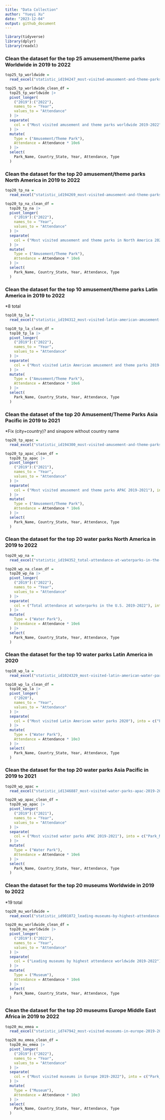```yaml
---
title: "Data Collection"
author: "Yueyi Xu"
date: "2023-12-04"
output: github_document
---
```


```r
library(tidyverse)
library(dplyr)
library(readxl)
```

### Clean the dataset for the top 25 amusement/theme parks Worldwide in 2019 to 2022
```r
top25_tp_worldwide =
  read_excel("statistic_id194247_most-visited-amusement-and-theme-parks-worldwide-2019-2022.xlsx", sheet = "Data")

top25_tp_worldwide_clean_df =
  top25_tp_worldwide |>
  pivot_longer(
    ("2019"):("2022"),
    names_to = "Year",
    values_to = "Attendance"
  ) |>
  separate(
    col = ("Most visited amusement and theme parks worldwide 2019-2022"), into = c("Park_Name", "Country_State"), sep = ","
  ) |>
  mutate(
    Type = ("Amusement/Theme Park"),
    Attendance = Attendance * 10e6
  ) |>
  select(
    Park_Name, Country_State, Year, Attendance, Type
  )
```


### Clean the dataset for the top 20 amusement/theme parks North America in 2019 to 2022
```r
top20_tp_na =
  read_excel("statistic_id194269_most-visited-amusement-and-theme-parks-in-north-america-2022.xlsx", sheet = "Data")

top20_tp_na_clean_df =
  top20_tp_na |>
  pivot_longer(
    ("2019"):("2022"),
    names_to = "Year",
    values_to = "Attendance"
  ) |>
  separate(
    col = ("Most visited amusement and theme parks in North America 2022"), into = c("Park_Name", "Country_State"), sep = ","
  ) |>
  mutate(
    Type = ("Amusement/Theme Park"),
    Attendance = Attendance * 10e6
  ) |>
  select(
    Park_Name, Country_State, Year, Attendance, Type
  )
```


### Clean the dataset for the top 10 amusement/theme parks Latin America in 2019 to 2022
*8 total
```r
top10_tp_la =
  read_excel("statistic_id194312_most-visited-latin-american-amusement-and-theme-parks-2019-2022.xlsx", sheet = "Data")

top10_tp_la_clean_df =
  top10_tp_la |>
  pivot_longer(
    ("2019"):("2022"),
    names_to = "Year",
    values_to = "Attendance"
  ) |>
  separate(
    col = ("Most visited Latin American amusement and theme parks 2019-2022"), into = c("Park_Name", "Country_State"), sep = ","
  ) |>
  mutate(
    Type = ("Amusement/Theme Park"),
    Attendance = Attendance * 10e6
  ) |>
  select(
    Park_Name, Country_State, Year, Attendance, Type
  )
```


### Clean the dataset of the top 20 Amusement/Theme Parks Asia Pacific in 2019 to 2021
*Fix (city+country)? and sinapore without country name
```r
top20_tp_apac =
  read_excel("statistic_id194300_most-visited-amusement-and-theme-parks-apac-2019-2021.xlsx", sheet = "Data")

top20_tp_apac_clean_df =
  top20_tp_apac |>
  pivot_longer(
    ("2019"):("2021"),
    names_to = "Year",
    values_to = "Attendance"
  ) |>
  separate(
    col = ("Most visited amusement and theme parks APAC 2019-2021"), into = c("Park_Name", "Country_State"), sep = ","
  ) |>
  mutate(
    Type = ("Amusement/Theme Park"),
    Attendance = Attendance * 10e6
  ) |>
  select(
    Park_Name, Country_State, Year, Attendance, Type
  )
```


### Clean the dataset for the top 20 water parks North America in 2019 to 2022
```r
top20_wp_na =
  read_excel("statistic_id194352_total-attendance-at-waterparks-in-the-us-2019-2022.xlsx", sheet = "Data")

top20_wp_na_clean_df =
  top20_wp_na |>
  pivot_longer(
    ("2019"):("2022"),
    names_to = "Year",
    values_to = "Attendance"
  ) |>
  separate(
    col = ("Total attendance at waterparks in the U.S. 2019-2022"), into = c("Park_Name", "Country_State"), sep = ","
  ) |>
  mutate(
    Type = ("Water Park"),
    Attendance = Attendance * 10e6
  ) |>
  select(
    Park_Name, Country_State, Year, Attendance, Type
  )
```


### Clean the dataset for the top 10 water parks Latin America in 2020
```r
top10_wp_la =
  read_excel("statistic_id1024329_most-visited-latin-american-water-parks-2020.xlsx", sheet = "Data")

top10_wp_la_clean_df =
  top10_wp_la |>
  pivot_longer(
    ("2020"),
    names_to = "Year",
    values_to = "Attendance"
  ) |>
  separate(
    col = ("Most visited Latin American water parks 2020"), into = c("Park_Name", "Country_State"), sep = ","
  ) |>
  mutate(
    Type = ("Water Park"),
    Attendance = Attendance * 10e3
  ) |>
  select(
    Park_Name, Country_State, Year, Attendance, Type
  )
```


### Clean the dataset for the top 20 water parks Asia Pacific in 2019 to 2021
```r
top20_wp_apac =
  read_excel("statistic_id1346887_most-visited-water-parks-apac-2019-2021.xlsx", sheet = "Data")

top20_wp_apac_clean_df =
  top20_wp_apac |>
  pivot_longer(
    ("2019"):("2021"),
    names_to = "Year",
    values_to = "Attendance"
  ) |>
  separate(
    col = ("Most visited water parks APAC 2019-2021"), into = c("Park_Name", "Country_State"), sep = ","
  ) |>
  mutate(
    Type = ("Water Park"),
    Attendance = Attendance * 10e6
  ) |>
  select(
    Park_Name, Country_State, Year, Attendance, Type
  )
```


### Clean the dataset for the top 20 museums Worldwide in 2019 to 2022
*19 total
```r
top20_mu_worldwide =
  read_excel("statistic_id901072_leading-museums-by-highest-attendance-worldwide-2019-2022.xlsx", sheet = "Data")

top20_mu_worldwide_clean_df =
  top20_mu_worldwide |>
  pivot_longer(
    ("2019"):("2022"),
    names_to = "Year",
    values_to = "Attendance"
  ) |>
  separate(
    col = ("Leading museums by highest attendance worldwide 2019-2022"), into = c("Park_Name", "Country_State"), sep = ","
  ) |>
  mutate(
    Type = ("Museum"),
    Attendance = Attendance * 10e6
  ) |>
  select(
    Park_Name, Country_State, Year, Attendance, Type
  )
```


### Clean the dataset for the top 20 museums Europe Middle East Africa in 2019 to 2022
```r
top20_mu_emea =
  read_excel("statistic_id747942_most-visited-museums-in-europe-2019-2022.xlsx", sheet = "Data")

top20_mu_emea_clean_df =
  top20_mu_emea |>
  pivot_longer(
    ("2019"):("2022"),
    names_to = "Year",
    values_to = "Attendance"
  ) |>
  separate(
    col = ("Most visited museums in Europe 2019-2022"), into = c("Park_Name", "Country_State"), sep = ","
  ) |>
  mutate(
    Type = ("Museum"),
    Attendance = Attendance * 10e3
  ) |>
  select(
    Park_Name, Country_State, Year, Attendance, Type
  )
```




